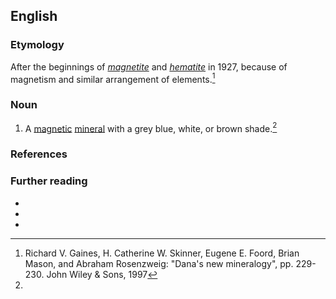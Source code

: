 ==English==

===Etymology===
After the beginnings of ''[[magnetite]]'' and ''[[hematite]]'' in 1927, because of magnetism and similar arrangement of elements.<ref name="New Dana">Richard V. Gaines, H. Catherine W. Skinner, Eugene E. Foord, Brian Mason, and Abraham Rosenzweig: "Dana's new mineralogy", pp. 229-230. John Wiley & Sons, 1997</ref>

===Noun===
{{en-noun|-}}

# {{lb|en|mineral}} A [[magnetic]] [[mineral]] with a grey blue, white, or brown shade.<ref name="New Dana"/>

===References===
<references/>

===Further reading===
* {{R:WebMineral}}
* {{R:mindat}}
* {{pedia|Maghemite}}